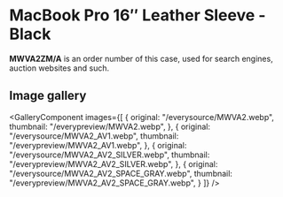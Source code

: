 
# MacBook Pro 16″ Leather Sleeve - Black

<Callout type='info' emoji='👉🏻'>**MWVA2ZM/A** is an order number of this case, used for search engines, auction websites and such.</Callout>

## Image gallery

<GalleryComponent
    images={[
      {
        original: "/everysource/MWVA2.webp",
        thumbnail: "/everypreview/MWVA2.webp",
      },
      {
        original: "/everysource/MWVA2_AV1.webp",
        thumbnail: "/everypreview/MWVA2_AV1.webp",
      },
      {
        original: "/everysource/MWVA2_AV2_SILVER.webp",
        thumbnail: "/everypreview/MWVA2_AV2_SILVER.webp",
      },
      {
        original: "/everysource/MWVA2_AV2_SPACE_GRAY.webp",
        thumbnail: "/everypreview/MWVA2_AV2_SPACE_GRAY.webp",
      }
    ]}
  />
